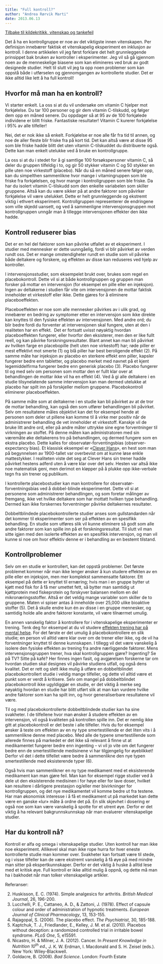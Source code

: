 ```yaml
---
title: "Full kontroll?"
author: "Andrea Rørvik Marti"
date: 2013.06.13
---
```


[Tilbake til kildekritikk, vitenskap og tankefeil](../../kildekritikk.qmd)

Det å ha en kontrollgruppe er noe av det viktigste innen vitenskapen. Per definisjon innebærer faktisk et vitenskapelig eksperiment en inklusjon av kontroll. I denne artikkelen vil jeg først forklare det helt grunnleggende prinsippet bak bruken av kontroller i eksperimenter. Jeg vil så gå igjennom noen av de menneskelige biasene som kan elimineres ved bruk av godt designede studier. Helt til slutt vil jeg ta opp noen problemer som kan oppstå både i utførselen og gjennomgangen av kontrollerte studier. Det er ikke alltid like lett å ha full kontroll!

## Hvorfor må man ha en kontroll?

Vi starter enkelt. La oss si at du vil undersøke om vitamin C hjelper mot forkjølelse. Du tar 100 personer og gir dem vitamin C-tilskudd, og følger dem opp en måned senere. Du oppdager så at 95 av de 100 forkjølede individene er blitt friske. Fantastiske resultater! Vitamin C kurerer forkjølelse i 95% av alle tilfeller!

Nei, det er nok ikke så enkelt. Forkjølelse er noe alle får fra tid til annen, og noe de aller fleste blir friske fra på kort tid. Det kan altså være at disse 95 som ble friske hadde blitt det uten vitamin C-tilskuddet du distribuerte også. Dette kan man enkelt utelukke ved å bruke en kontrollgruppe.

La oss si at du i stedet for å gi samtlige 100 forsøkspersoner vitamin C, så deler du gruppen tilfeldig i to, og gir 50 stykker vitamin C og 50 stykker en pille uten noe virkestoff (placebo). Når du så en måned senere følger opp, kan du simpelthen sammenlikne hvor mange i vitamingruppen som ble friske fra forkjølelsen, og hvor mange i kontrollgruppen som ble friske. Da har du isolert vitamin C-tilskudd som den enkelte variabelen som skiller gruppene. Altså kan du være sikker på at andre faktorer som påvirker forkjølelse vil være utelukket. Dette er helt grunnleggende og ekstremt viktig i ethvert eksperiment. Kontrollgruppen representerer de endringene som ville skjedd uansett, og ved å sammenligne intervensjonsgruppen mot kontrollgruppen unngår man å tillegge intervensjonen effekter den ikke hadde.

## Kontroll reduserer bias

Det er en hel del faktorer som kan påvirke utfallet av et eksperiment. I studier med mennesker er dette uunngåelig, fordi vi blir påvirket av verden rundt oss. Det er mange omstendigheter rundt en studie som vil påvirke både deltakere og forskere, og effekten av disse kan reduseres ved hjelp av kontroller.

I intervensjonsstudier, som eksempelet brukt over, brukes som regel en placebokontroll. Dette vil si at både kontrollgruppen og gruppen man forsker på mottar en intervensjon (for eksempel en pille eller en injeksjon). Ingen av deltakerne i studien får vite om intervensjonen de mottar faktisk inneholder et virkestoff eller ikke. Dette gjøres for å eliminere placeboeffekten.

Placeboeffekten er noe som alle mennesker påvirkes av i ulik grad, og innebærer en bedring av symptomer etter en intervensjon som ikke direkte kan knyttes til den fysiske effekten av intervensjonen. Med andre ord; du blir bedre fordi du forventer at intervensjonen skal fungere, uten at den i realiteten har en effekt.  Det er fortsatt uvisst nøyaktig hvordan placeboeffekten fungerer, eller hvorfor den eksisterer, men den er like fullt reell, og kan påvirke forskningsresultater. Blant annet kan man bli påvirket av hvilken farge en placebopille (helt uten noe virkestoff) har; røde piller er mest effektivt mot smerte (1) og blå piller har best beroligende effekt (2). På samme måte har injeksjon av placebo en sterkere effekt enn piller, kapsler fungerer bedre enn tabletter, og placebo merket med navnet på et kjent legemiddelfirma fungerer bedre enn generisk placebo (3). Placebo fungerer til og med selv om personen som mottar den er fullt klar over at behandlingen de mottar ikke vil ha en effekt (4). Ved å gi alle deltakere i en studie tilsynelatende samme intervensjon kan man dermed utelukke at placebo har spilt inn på forskjeller mellom gruppene. Placebokontroll eliminerer placeboeffekten.

På samme måte som at deltakerne i en studie kan bli påvirket av at de tror de mottar behandling, kan også den som utfører behandlingen bli påvirket. Selv om resultatene måles objektivt kan det for eksempel hende at personen som deler ut pillene kan komme til å virke mer positiv når de administrerer behandling de vet inneholder et virkestoff. Kanskje vil de bruke litt andre ord, eller på andre måter uttrykke sine egne forventninger til virkningen av stoffet. På denne måten kan administratoren med sin væremåte øke deltakerens tro på behandlingen, og dermed fungere som en ekstra placebo. Dette kalles for observatør-forventingsbias (observer-expectancy bias). Et klassisk eksempel er «[Clever Hans](http://en.wikipedia.org/wiki/Clever_Hans)», en hest som man på begynnelsen av 1900-tallet var overbevist om at kunne løse enkle mattestykker. I realiteten viste det seg at Clever Hans sin trener hadde påvirket hestens adferd uten å være klar over det selv. Hesten var altså ikke noe matematisk geni, men derimot en kløpper på å plukke opp ikke-verbale tegn fra sin trener og publikum.

I kontrollerte placebostudier kan man kontrollere for observatør-forventningsbias ved å dobbel-blinde eksperimentet. Dette vil si at personene som administrerer behandlingen, og som foretar målinger av fremgang, ikke vet hvilke deltakere som har mottatt hvilken type behandling. Dermed kan ikke forskernes forventninger påvirke deltakernes resultater.

Dobbeltblindede placebokontrollerte studier anses som gullstandarden når det kommer til eksperimenter som ser på effekten av en spesifikk behandling. En studie som utføres slik vil kunne eliminere så godt som alle andre faktorer som kan spille inn på et forskningsresultat. Til slutt vil man sitte igjen med den isolerte effekten av en spesifikk intervensjon, og man vil kunne si noe om hvor effektiv denne er i behandling av en bestemt tilstand.

## Kontrollproblemer

Selv om en studie er kontrollert, kan det oppstå problemer. Det første problemet kommer når man ikke lenger ønsker å kun studere effekten av en pille eller en injeksjon, men mer komplekst sammensatte faktorer. Ett eksempel på dette er knyttet til ernæring; hvis man i en gruppe bytter ut kjøtt med fisk for å få mer umettet fett, så bytter man samtidig ut kjøttprotein med fiskeprotein og forskyver balansen mellom en del mikronæringsstoffer. Altså er det veldig mange variabler som skiller de to gruppene. Maten vi spiser antas å inneholde over 25,000 ulike bioaktive stoffer (5). Det å skulle endre kun én av disse i en gruppe mennesker, og samtidig holde alle andre faktorer konstante, vil være tilnærmet umulig.

En annen vanskelig faktor å kontrollere for i vitenskapelige eksperimenter er trening. Tenk deg for eksempel at du vil studere [effekten trening har på mental helse](brokenlink/smartere-av-trening/ "Gjør trening deg smartere?"). For det første er det umulig å placebokontrollere en slik studie; en person vil alltid være klar over om de trener eller ikke, og de vil ha forventninger knyttet til denne kunnskapen. I tillegg vil det være vanskelig å isolere den fysiske effekten av trening fra andre nærliggende faktorer. Mens intervensjonsgruppen trener, hva skal kontrollgruppen gjøre? Ingenting? Se på TV? Sitte på kafé? Her finnes ingen fasit, og avgjørelsen forskerne tar om hvordan studien skal designes vil påvirke studiens utfall, og også dens kvalitet. Det er rett og slett ikke mulig å utføre en dobbeltblindet placebokontrollert studie i veldig mange tilfeller, og dette vil alltid være et punkt som er verdt å kritisere. Selv om mangel på dobbeltblindet placebokontroll ikke ugyldiggjør en studie, er det viktig å merke seg nøyaktig hvordan en studie har blitt utført slik at man kan vurdere hvilke andre faktorer som kan ha spilt inn, og hvor generaliserbare resultatene vil være.

Til og med placebokontrollerte dobbeltblindede studier kan ha sine svakheter. I de tilfellene hvor man ønsker å studere effekten av en intervensjon, vil også kvaliteten på kontrollen spille inn. Det er nemlig ikke gitt at placebokontroll er det beste i alle tilfeller. Hvis du for eksempel ønsker å teste om effekten av en ny type smertestillende er det liten vits i å sammenlikne denne med placebo. Med alle de typene smertestillende som allerede finnes på markedet er det ikke så relevant å finne ut at medikamentet fungerer bedre enn ingenting – vi vil jo vite om det fungerer bedre enn de smertestillende medisinene vi har tilgjengelig for øyeblikket! Derfor vil det i dette tilfellet være bedre å sammenlikne den nye typen smertestillende med eksisterende typer (6).

Også hvis man sammenlikner en ny type medikament med et eksisterende medikament kan man gjøre feil. Man kan for eksempel rigge studier ved å dele ut den eksisterende medisinen i for høye eller for lave doser, hvilket kan resultere i dårligere prestasjon og/eller mer bivirkninger for kontrollgruppen, og det nye medikamentet vil komme bedre ut fra testene. Har man økonomisk interesse i å få et medikament ut på markedet kan dette være en ganske «lur» måte å ordne det på. En slik skjevhet i dosering er også noe som kan være vanskelig å spotte for et utrent øye. Derfor er det viktig å ha relevant bakgrunnskunnskap når man evaluerer vitenskapelige studier.

## Har du kontroll nå?

Kontroll er alfa og omega i vitenskapelige studier. Uten kontroll har man ikke noe eksperiment. Allikevel skal man ikke rope hurra for hver eneste kontrollerte studie man kommer over. Svakheter kan fortsatt være til stede, og i visse tilfeller kan de være ekstremt vanskelig å få øye på med mindre man sitter på ekspertkunnskaper. Derfor er det viktig å huske å alltid lese med et kritisk øye. Full kontroll er ikke alltid mulig å oppnå, og dette må man ha i bakhodet når man tolker vitenskapelige artikler.

Referanser:

2.  Huskisson, E. C. (1974). Simple analgesics for arthritis. *British Medical Journal*, 26, 196-200.
4.  Lucchelli, P. E., Cattaneo, A. D., & Zattoni, J. (1978). Effect of capsule colour and order of administration of hypnotic treatments. *European Journal of Clinical Pharmacology*, 13, 153-155.
6.  Rajagopal, S. (2006). The placebo effect. *The Psychiatrist*, 30, 185-188.
8.  Kaptchuk, T. J., Friedlander, E., Kelley, J. M. et al. (2010). Placebos without deception: a randomized controlled trial in irritable bowel syndrome. *PLoS One*, 5, e15591.
10. Nicastro, H. & Milner, J. A. (2012). Cancer. In *Present Knowledge in Nutrition 10^th^ ed.,* J. K. W. Erdman, I. Macdonald and S. H. Zeisel (eds.). New York: Wiley-Blackwell.
12. Goldacre, B. (2008). *Bad Science*. London: Fourth Estate
